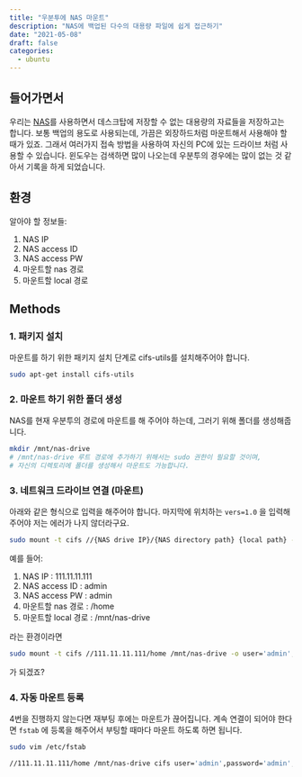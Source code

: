 ```yaml
---
title: "우분투에 NAS 마운트"
description: "NAS에 백업된 다수의 대용량 파일에 쉽게 접근하기"
date: "2021-05-08"
draft: false
categories:
  - ubuntu
---
```


## 들어가면서

우리는 [NAS](https://namu.wiki/w/NAS(저장장치))를 사용하면서 데스크탑에 저장할 수 없는 대용량의 자료들을 저장하고는 합니다. 보통 백업의 용도로 사용되는데, 가끔은 외장하드처럼 마운트해서 사용해야 할 때가 있죠. 그래서 여러가지 접속 방법을 사용하여 자신의 PC에 있는 드라이브 처럼 사용할 수 있습니다. 윈도우는 검색하면 많이 나오는데 우분투의 경우에는 많이 없는 것 같아서 기록을 하게 되었습니다.

## 환경

알아야 할 정보들: 

1. NAS IP 
2. NAS access ID
3. NAS access PW
4. 마운트할 nas 경로
5. 마운트할 local 경로

## Methods

### 1. 패키지 설치

마운트를 하기 위한 패키지 설치 단계로 cifs-utils를 설치해주어야 합니다.

```bash
sudo apt-get install cifs-utils
```

### 2. 마운트 하기 위한 폴더 생성

NAS를 현재 우분투의 경로에 마운트를 해 주어야 하는데, 그러기 위해 폴더를 생성해줍니다.

```bash
mkdir /mnt/nas-drive
# /mnt/nas-drive 루트 경로에 추가하기 위해서는 sudo 권한이 필요할 것이며,
# 자신의 디렉토리에 폴더를 생성해서 마운트도 가능합니다.
```

### 3. 네트워크 드라이브 연결 (마운트)

아래와 같은 형식으로 입력을 해주어야 합니다. 마지막에 위치하는 `vers=1.0` 을 입력해주어야 저는 에러가 나지 않더라구요.

```bash
sudo mount -t cifs //{NAS drive IP}/{NAS directory path} {local path} -o user='NAS ID',password='NAS PW',rw,vers=1.0
```

예를 들어:

1. NAS IP : 111.11.11.111
2. NAS access ID : admin
3. NAS access PW : admin
4. 마운트할 nas 경로 : /home
5. 마운트할 local 경로 : /mnt/nas-drive

라는 환경이라면

```bash
sudo mount -t cifs //111.11.11.111/home /mnt/nas-drive -o user='admin',password='admin',rw,vers=1.0
```

가 되겠죠?

### 4. 자동 마운트 등록

4번을 진행하지 않는다면 재부팅 후에는 마운트가 끊어집니다. 계속 연결이 되어야 한다면 `fstab` 에 등록을 해주어서 부팅할 때마다 마운트 하도록 하면 됩니다.

``` bash
sudo vim /etc/fstab

//111.11.11.111/home /mnt/nas-drive cifs user='admin',password='admin',rw,vers=1.0	0	0
```